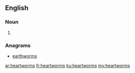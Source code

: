 ==English==

===Noun===
{{head|en}}

# {{plural of|heartworm}}

===Anagrams===
* [[earthworms#English|earthworms]]

[[ar:heartworms]]
[[fr:heartworms]]
[[ku:heartworms]]
[[my:heartworms]]